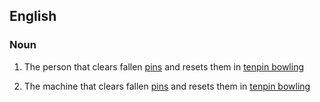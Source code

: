 ==English==

===Noun===
{{wikipedia}}
{{en-noun}}

# {{context|bowling|originally}} The person that clears fallen [[pin]]s and resets them in [[tenpin bowling]]
# {{bowling}} The machine that clears fallen [[pin]]s and resets them in [[tenpin bowling]]